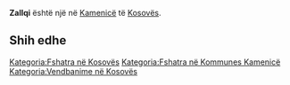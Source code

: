 {{Fshat në 
 | Emri                = Zallqi
 | EmriAlt                = 
 | NAME_SHORT_FORM=      
 | NAME_GENERIC=      
 | NAME_SORT_NAME_RO=      ZALLQI
 | FULL_NAME_RO = Zallqi
 | FULL_NAME_ND_RO=Zallqi
 | SORT_NAME_RG=ZALLQI
 | FULL_NAME_RG=Zallqi
 | FULL_NAME_ND_RG=Zallqi
 | SRP_NAME_SHORT_FORM=      
 | SRP_NAME_GENERIC=      
 | SRP_NAME_SORT_NAME_RO=      
 | SRP_FULL_NAME_RO = 
 | SRP_FULL_NAME_ND_RO=
 | SRP_SORT_NAME_RG=
 | SRP_FULL_NAME_RG=
 | SRP_FULL_NAME_ND_RG=
 | Emri (Rasa dhanore) = 
 | Figura              = 
 | Shteti              = Kosovo
 | Komuna              = Kamenicë
 | Kodi postar         = 
 | Sipërfaqja          = 

 | Popullsia           = 

 | Regj. i popullsisë  = 
 | Dend. e popullsisë  = 
 | Faqja zyrtare       = 
 <!--- Koordinatat ----> 
 | Gjerësia            = 42.706389
 | Gjatësia            = 20.501667
 | Lartësia            = 
}}
'''Zallqi''' është një [[]] në [[Kamenicë]] të [[Kosovës]].

<!-- == Gjeografia == -->
<!-- == Historia == -->
<!-- == Demografia == -->
== Shih edhe ==
{{Komuna Kamenicë}}
{{Kosovo-Administrata-Cung}}

[[Kategoria:Fshatra në Kosovës]]
[[Kategoria:Fshatra në Kommunes Kamenicë]]
[[Kategoria:Vendbanime në Kosovës]]